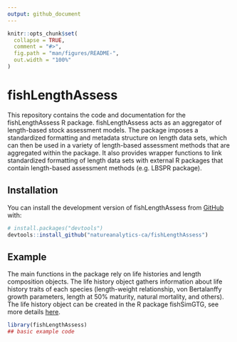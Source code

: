 ```yaml
---
output: github_document
---
```


<!-- README.md is generated from README.Rmd. Please edit that file -->

```r
knitr::opts_chunk$set(
  collapse = TRUE,
  comment = "#>",
  fig.path = "man/figures/README-",
  out.width = "100%"
)
```

# fishLengthAssess

<!-- badges: start -->
<!-- badges: end -->

This repository contains the code and documentation for the fishLengthAssess R package. fishLengthAssess acts as an aggregator of length-based stock assessment models. The package imposes a standardized formatting and metadata structure on length data sets, which can then be used in a variety of length-based assessment methods that are aggregated within the package. It also provides wrapper functions to link standardized formatting of length data sets with external R packages that contain length-based assessment methods (e.g. LBSPR package).

## Installation

You can install the development version of fishLengthAssess from [GitHub](https://github.com/) with:


```r
# install.packages("devtools")
devtools::install_github("natureanalytics-ca/fishLengthAssess")
```


## Example

The main functions in the package rely on life histories and length composition objects. The life history object gathers information about life history traits of each species (length-weight relationship, von Bertalanffy growth parameters, length at 50% maturity, natural mortality, and others). The life history object can be created in the R package fishSimGTG, see more details [here](https://natureanalytics-ca.github.io/fishSimGTG/om-pop.html#life-history-object).

```r
library(fishLengthAssess)
## basic example code




```

